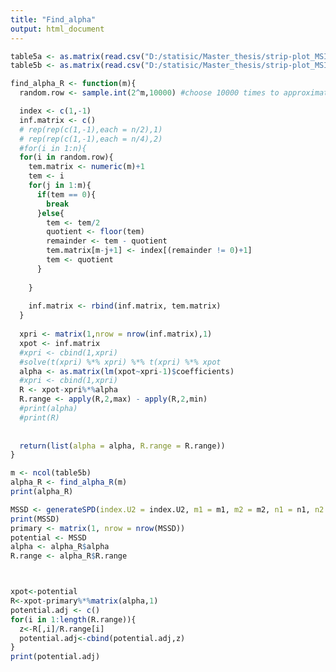 ```yaml
---
title: "Find_alpha"
output: html_document
---
```

```r
table5a <- as.matrix(read.csv("D:/statisic/Master_thesis/strip-plot_MSIBSSD_BayesianD/table5a.csv",header = F))
table5b <- as.matrix(read.csv("D:/statisic/Master_thesis/strip-plot_MSIBSSD_BayesianD/table5b.csv",header = F))
```


```r
find_alpha_R <- function(m){
  random.row <- sample.int(2^m,10000) #choose 10000 times to approximate true value

  index <- c(1,-1)
  inf.matrix <- c()
  # rep(rep(c(1,-1),each = n/2),1)
  # rep(rep(c(1,-1),each = n/4),2)
  #for(i in 1:n){
  for(i in random.row){
    tem.matrix <- numeric(m)+1
    tem <- i
    for(j in 1:m){
      if(tem == 0){
        break
      }else{
        tem <- tem/2
        quotient <- floor(tem)
        remainder <- tem - quotient 
        tem.matrix[m-j+1] <- index[(remainder != 0)+1]
        tem <- quotient 
      }
      
    }
    
    inf.matrix <- rbind(inf.matrix, tem.matrix)
  }
  
  xpri <- matrix(1,nrow = nrow(inf.matrix),1)
  xpot <- inf.matrix
  #xpri <- cbind(1,xpri)
  #solve(t(xpri) %*% xpri) %*% t(xpri) %*% xpot
  alpha <- as.matrix(lm(xpot~xpri-1)$coefficients)
  #xpri <- cbind(1,xpri)
  R <- xpot-xpri%*%alpha
  R.range <- apply(R,2,max) - apply(R,2,min)
  #print(alpha)
  #print(R)
 
  
  return(list(alpha = alpha, R.range = R.range))      
}
```

```r
m <- ncol(table5b)
alpha_R <- find_alpha_R(m)
print(alpha_R)

```


```r
MSSD <- generateSPD(index.U2 = index.U2, m1 = m1, m2 = m2, n1 = n1, n2 = n2)
print(MSSD)
primary <- matrix(1, nrow = nrow(MSSD))
potential <- MSSD
alpha <- alpha_R$alpha
R.range <- alpha_R$R.range



xpot<-potential
R<-xpot-primary%*%matrix(alpha,1) 
potential.adj <- c()
for(i in 1:length(R.range)){
  z<-R[,i]/R.range[i]
  potential.adj<-cbind(potential.adj,z)  
}
print(potential.adj)
```

